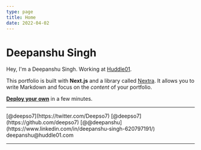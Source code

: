 ```yaml
---
type: page
title: Home
date: 2022-04-02
---
```


# Deepanshu Singh

Hey, I'm a Deepanshu Singh. Working at [Huddle01](https://huddle01.com).

This portfolio is built with **Next.js** and a library called [Nextra](https://nextra.vercel.app/). It allows you to write Markdown and focus on the _content_ of your portfolio.

[**Deploy your own**](https://vercel.com/new/git/external?repository-url=https://github.com/vercel/next.js/tree/canary/examples/blog&project-name=portfolio&repository-name=portfolio) in a few minutes.

---


<div>
  <Socials imageSrc="/images/twitter.png" alt="Twitter">
    [@deepso7](https://twitter.com/Deepso7)
  </Socials>
  <Socials imageSrc="/images/github.png" alt="Github">
    [@deepso7](https://github.com/deepso7)
  </Socials>
  <Socials imageSrc="/images/linkedin.png" alt="LinkedIn">
    [@@deepanshu](https://www.linkedin.com/in/deepanshu-singh-620797191/)
  </Socials>
  <Socials imageSrc="/images/gmail.png" alt="Gmail">
    deepanshu@huddle01.com
  </Socials>
</div>

---
